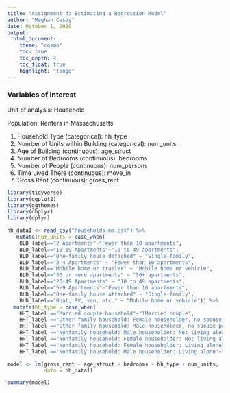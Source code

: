 ```yaml
---
title: "Assignment 4: Estimating a Regression Model"
author: "Meghan Casey"
date: October 1, 2020
output: 
  html_document:
    theme: "cosmo" 
    toc: true
    toc_depth: 4
    toc_float: true
    highlight: "tango"
---
```


### Variables of Interest
Unit  of analysis: Household

Population: Renters in Massachusetts

1. Household Type (categorical): hh_type
2. Number of Units within Building (categorical): num_units
3. Age of Building (continuous): age_struct
4. Number of Bedrooms (continuous): bedrooms
5. Number of People (continuous): num_persons
6. Time Lived There (continuous): move_in
7. Gross Rent (continuous): gross_rent

```r
library(tidyverse)
library(ggplot2)
library(ggthemes)
library(dbplyr)
library(dplyr)
```

```r
hh_data1 <- read_csv("households_ma.csv") %>%
   mutate(num_units = case_when(
    BLD_label=="2 Apartments"~"Fewer than 10 apartments",
    BLD_label=="10-19 Apartments"~"10 to 49 apartments",
    BLD_label=="One-family house detached" ~ "Single-family",
    BLD_label=="3-4 Apartments" ~ "Fewer than 10 apartments",
    BLD_label=="Mobile home or trailer" ~ "Mobile home or vehicle",
    BLD_label=="50 or more apartments" ~ "50+ apartments",
    BLD_label=="20-49 Apartments" ~ "10 to 49 apartments",
    BLD_label=="5-9 Apartments"~"Fewer than 10 apartments",
    BLD_label=="One-family house attached" ~ "Single-family",
    BLD_label=="Boat, RV, van, etc." ~ "Mobile home or vehicle")) %>%
  mutate(hh_type = case_when(
    HHT_label =="Married couple household"~"1Married couple",
    HHT_label =="Other family household: Female householder, no spouse present"~"Single Parent",
    HHT_label =="Other family household: Male householder, no spouse present"~"Single Parent",
    HHT_label =="Nonfamily household: Male householder: Not living alone"~"Roommates",
    HHT_label =="Nonfamily household: Female householder: Not living alone"~"Roommates",
    HHT_label =="Nonfamily household: Female householder: Living alone"~"Living Alone",
    HHT_label =="Nonfamily household: Male householder: Living alone"~"Living Alone"))
```

```r
model <- lm(gross_rent ~ age_struct + bedrooms + hh_type + num_units, 
            data = hh_data1)

summary(model)
```